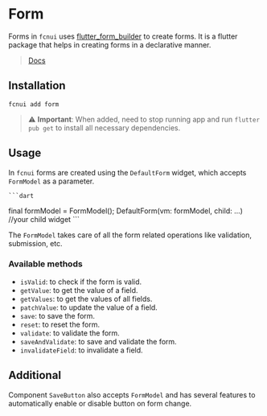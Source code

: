 # Form

Forms in `fcnui` uses [flutter_form_builder](https://pub.dev/packages/flutter_form_builder) to create forms. It is a flutter package that helps in creating forms in a declarative manner.

> [Docs](https://pub.dev/packages/flutter_form_builder)

## Installation
```shell
fcnui add form
```

> :warning: **Important**:
> When added, need to stop running app and run `flutter pub get` to install all necessary dependencies.

## Usage

In `fcnui` forms are created using the `DefaultForm` widget, which accepts `FormModel` as a parameter.

    ```dart
final formModel = FormModel();
DefaultForm(vm: formModel, child: ...) //your child widget
    ```

The `FormModel` takes care of all the form related operations like validation, submission, etc.

### Available methods

- `isValid`: to check if the form is valid.
- `getValue`: to get the value of a field.
- `getValues`: to get the values of all fields.
- `patchValue`: to update the value of a field.
- `save`: to save the form.
- `reset`: to reset the form.
- `validate`: to validate the form.
- `saveAndValidate`: to save and validate the form.
- `invalidateField`: to invalidate a field.

## Additional
Component `SaveButton` also accepts `FormModel` and has several features to automatically enable or disable button on form change.

